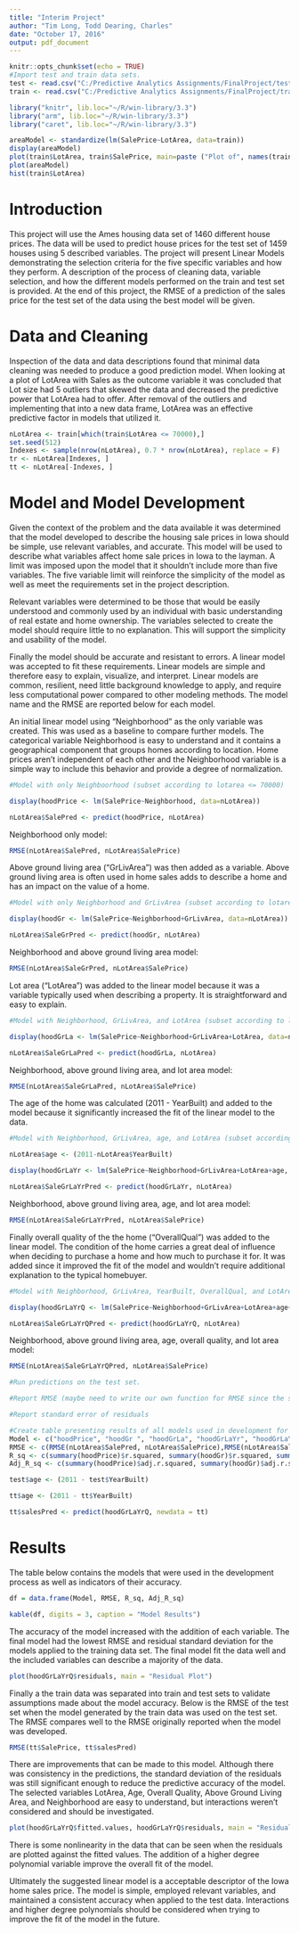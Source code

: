 ---
title: "Interim Project"
author: "Tim Long, Todd Dearing, Charles"
date: "October 17, 2016"
output: pdf_document
---

```{r setup, include=FALSE}
knitr::opts_chunk$set(echo = TRUE)
#Import test and train data sets.
test <- read.csv("C:/Predictive Analytics Assignments/FinalProject/test.csv")
train <- read.csv("C:/Predictive Analytics Assignments/FinalProject/train.csv")

library("knitr", lib.loc="~/R/win-library/3.3")
library("arm", lib.loc="~/R/win-library/3.3")
library("caret", lib.loc="~/R/win-library/3.3")

areaModel <- standardize(lm(SalePrice~LotArea, data=train))
display(areaModel)
plot(train$LotArea, train$SalePrice, main=paste ("Plot of", names(train$LotArea)))
plot(areaModel)
hist(train$LotArea)
```
# Introduction

This project will use the Ames housing data set of 1460 different house prices. The data will be used to predict house prices for the test set of 1459 houses using 5 described variables. The project will present Linear Models demonstrating the selection criteria for the five specific variables and how they perform. A description of the process of cleaning data, variable selection, and how the different models performed on the train and test set is provided. At the end of this project, the RMSE of a prediction of the sales price for the test set of the data using the best model will be given. 

# Data and Cleaning

Inspection of the data and data descriptions found that minimal data cleaning was needed to produce a good prediction model. When looking at a plot of LotArea with Sales as the outcome variable it was concluded that Lot size had 5 outliers that skewed the data and decreased the predictive power that LotArea had to offer. After removal of the outliers and implementing that into a new data frame, LotArea was an effective predictive factor in models that utilized it. 

```{r, include=FALSE}
nLotArea <- train[which(train$LotArea <= 70000),]
set.seed(512)
Indexes <- sample(nrow(nLotArea), 0.7 * nrow(nLotArea), replace = F)
tr <- nLotArea[Indexes, ]
tt <- nLotArea[-Indexes, ]
```
# Model and Model Development

Given the context of the problem and the data available it was determined that the model developed to describe the housing sale prices in Iowa should be simple, use relevant variables, and accurate.  This model will be used to describe what variables affect home sale prices in Iowa to the layman.  A limit was imposed upon the model that it shouldn’t include more than five variables.  The five variable limit will reinforce the simplicity of the model as well as meet the requirements set in the project description.  

Relevant variables were determined to be those that would be easily understood and commonly used by an individual with basic understanding of real estate and home ownership. The variables selected to create the model should require little to no explanation.  This will support the simplicity and usability of the model.

Finally the model should be accurate and resistant to errors.  A linear model was accepted to fit these requirements.  Linear models are simple and therefore easy to explain, visualize, and interpret.  Linear models are common, resilient, need little background knowledge to apply, and require less computational power compared to other modeling methods.  The model name and the RMSE are reported below for each model.

An initial linear model using “Neighborhood” as the only variable was created.  This was used as a baseline to compare further models.  The categorical variable Neighborhood is easy to understand and it contains a geographical component that groups homes according to location.  Home prices aren’t independent of each other and the Neighborhood variable is a simple way to include this behavior and provide a degree of normalization.  
```{r, include=FALSE}
#Model with only Neighboorhood (subset according to lotarea <= 70000)

display(hoodPrice <- lm(SalePrice~Neighborhood, data=nLotArea))

nLotArea$SalePred <- predict(hoodPrice, nLotArea)
```
Neighborhood only model:
```{r}
RMSE(nLotArea$SalePred, nLotArea$SalePrice)
```
Above ground living area (“GrLivArea”) was then added as a variable.  Above ground living area is often used in home sales adds to describe a home and has an impact on the value of a home.  
```{r, include=FALSE}
#Model with only Neighborhood and GrLivArea (subset according to lotarea <= 70000)

display(hoodGr <- lm(SalePrice~Neighborhood+GrLivArea, data=nLotArea))

nLotArea$SaleGrPred <- predict(hoodGr, nLotArea)
```
Neighborhood and above ground living area model:
```{r}
RMSE(nLotArea$SaleGrPred, nLotArea$SalePrice)
```
Lot area (“LotArea”) was added to the linear model because it was a variable typically used when describing a property.  It is straightforward and easy to explain.
```{r, include=FALSE}
#Model with Neighborhood, GrLivArea, and LotArea (subset according to lotarea <= 70000)

display(hoodGrLa <- lm(SalePrice~Neighborhood+GrLivArea+LotArea, data=nLotArea))

nLotArea$SaleGrLaPred <- predict(hoodGrLa, nLotArea)
```
Neighborhood, above ground living area, and lot area model:
```{r}
RMSE(nLotArea$SaleGrLaPred, nLotArea$SalePrice)
```
The age of the home was calculated (2011 - YearBuilt) and added to the model because it significantly increased the fit of the linear model to the data. 
```{r, include=FALSE}
#Model with Neighborhood, GrLivArea, age, and LotArea (subset according to lotarea <= 70000)

nLotArea$age <- (2011-nLotArea$YearBuilt)

display(hoodGrLaYr <- lm(SalePrice~Neighborhood+GrLivArea+LotArea+age, data=nLotArea))

nLotArea$SaleGrLaYrPred <- predict(hoodGrLaYr, nLotArea)
```
Neighborhood, above ground living area, age, and lot area model:
```{r}
RMSE(nLotArea$SaleGrLaYrPred, nLotArea$SalePrice)
```
Finally overall quality of the the home (“OverallQual”) was added to the linear model.  The condition of the home carries a great deal of influence when deciding to purchase a home and how much to purchase it for.  It was added since it improved the fit of the model and wouldn’t require additional explanation to the typical homebuyer.  
```{r, include=FALSE}
#Model with Neighborhood, GrLivArea, YearBuilt, OverallQual, and LotArea (subset according to lotarea <= 70000)

display(hoodGrLaYrQ <- lm(SalePrice~Neighborhood+GrLivArea+LotArea+age+OverallQual, data=nLotArea))

nLotArea$SaleGrLaYrQPred <- predict(hoodGrLaYrQ, nLotArea)
```
Neighborhood, above ground living area, age, overall quality, and lot area model:
```{r}
RMSE(nLotArea$SaleGrLaYrQPred, nLotArea$SalePrice)
```
```{r, include=FALSE}
#Run predictions on the test set.  

#Report RMSE (maybe need to write our own function for RMSE since the standard R function returns 'NA'.

#Report standard error of residuals

#Create table presenting results of all models used in development for comparison. (Create dataframe)
Model <- c("hoodPrice", "hoodGr ", "hoodGrLa", "hoodGrLaYr", "hoodGrLaYrQ" )
RMSE <- c(RMSE(nLotArea$SalePred, nLotArea$SalePrice),RMSE(nLotArea$SaleGrPred, nLotArea$SalePrice) , RMSE(nLotArea$SaleGrLaPred, nLotArea$SalePrice),RMSE(nLotArea$SaleGrLaYrPred, nLotArea$SalePrice), RMSE(nLotArea$SaleGrLaYrQPred, nLotArea$SalePrice)) 
R_sq <- c(summary(hoodPrice)$r.squared, summary(hoodGr)$r.squared, summary(hoodGrLa)$r.squared, summary(hoodGrLaYr)$r.squared, summary(hoodGrLaYrQ)$r.squared) 
Adj_R_sq <- c(summary(hoodPrice)$adj.r.squared, summary(hoodGr)$adj.r.squared, summary(hoodGrLa)$adj.r.squared, summary(hoodGrLaYr)$adj.r.squared, summary(hoodGrLaYrQ)$adj.r.squared) 
```
```{r, include=FALSE}
test$age <- (2011 - test$YearBuilt)

tt$age <- (2011 - tt$YearBuilt)

tt$salesPred <- predict(hoodGrLaYrQ, newdata = tt)
```
# Results

The table below contains the models that were used in the development process as well as indicators of their accuracy. 

```{r, include=FALSE}
df = data.frame(Model, RMSE, R_sq, Adj_R_sq)
```
```{r}
kable(df, digits = 3, caption = "Model Results")
```

The accuracy of the model increased with the addition of each variable.  The final model had the lowest RMSE and residual standard deviation for the models applied to the training data set.  The final model fit the data well and the included variables can describe a majority of the data.  
```{r}
plot(hoodGrLaYrQ$residuals, main = "Residual Plot")
```
Finally a the train data was separated into train and test sets to validate assumptions made about the model accuracy.  Below is the RMSE of the test set when the model generated by the train data was used on the test set. The RMSE compares well to the RMSE originally reported when the model was developed.
```{r}
RMSE(tt$SalePrice, tt$salesPred)
```
There are improvements that can be made to this model.  Although there was consistency in the predictions, the standard deviation of the residuals was still significant enough to reduce the predictive accuracy of the model.  The selected variables LotArea, Age, Overall Quality, Above Ground Living Area, and Neighborhood are easy to understand, but interactions weren't considered and should be investigated.  
```{r}
plot(hoodGrLaYrQ$fitted.values, hoodGrLaYrQ$residuals, main = "Residuals vs Fitted")
```
There is some nonlinearity in the data that can be seen when the residuals are plotted against the fitted values.  The addition of a higher degree polynomial variable improve the overall fit of the model.

Ultimately the suggested linear model is a acceptable descriptor of the Iowa home sales price.  The model is simple, employed relevant variables, and maintained a consistent accuracy when applied to the test data.  Interactions and higher degree polynomials should be considered when trying to improve the fit of the model in the future. 
